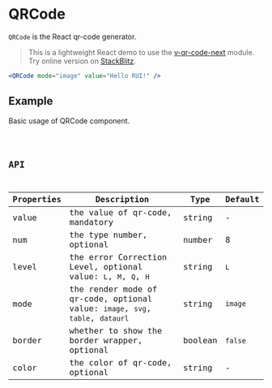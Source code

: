 # QRCode

`QRCode` is the React qr-code generator.

> This is a lightweight React demo to use the [v-qr-code-next](https://github.com/v-poc/vite-qr-code) module. Try online version on [StackBlitz](https://stackblitz.com/github/v-poc/vite-qr-code?file=package.json).

```jsx pure
<QRCode mode="image" value="Hello RUI!" />
```

## Example

Basic usage of QRCode component.

<code src="./demo/Example.tsx" />

## API

| Properties | Description                                                                    | Type    | Default |
| ---------- | ------------------------------------------------------------------------------ | ------- | ------- |
| value      | the value of qr-code, mandatory                                                | string  | -       |
| num        | the type number, optional                                                      | number  | 8       |
| level      | the error Correction Level, optional value: `L`, `M`, `Q`, `H`                 | string  | `L`     |
| mode       | the render mode of qr-code, optional value: `image`, `svg`, `table`, `dataurl` | string  | `image` |
| border     | whether to show the border wrapper, optional                                   | boolean | `false` |
| color      | the color of qr-code, optional                                                 | string  | -       |
